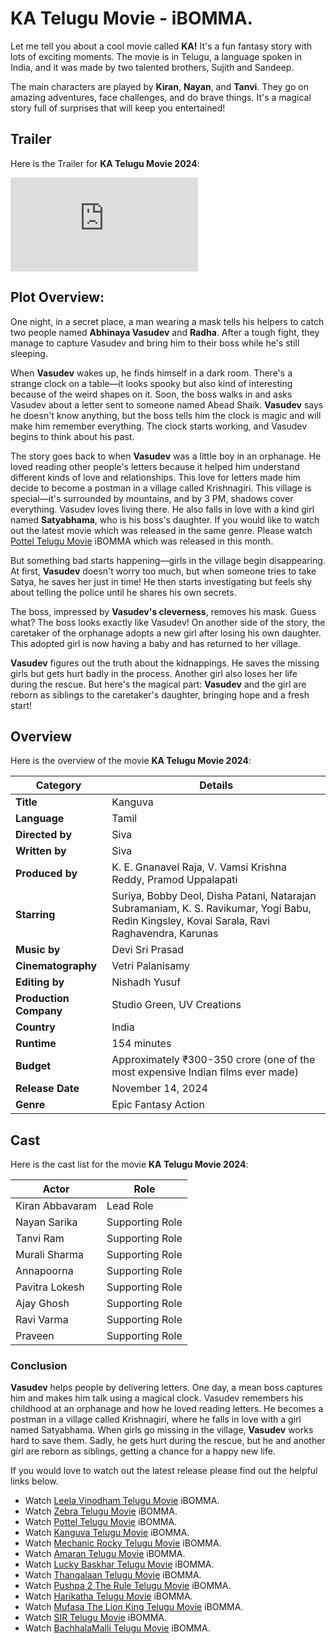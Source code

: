 


# KA Telugu Movie - iBOMMA.

<Breadcrumbs />

Let me tell you about a cool movie called **KA!** It's a fun fantasy story with lots of exciting moments. The movie is in Telugu, a language spoken in India, and it was made by two talented brothers, Sujith and Sandeep.

The main characters are played by **Kiran**, **Nayan**, and **Tanvi**. They go on amazing adventures, face challenges, and do brave things. It's a magical story full of surprises that will keep you entertained!

<MDXImage
  src={SEO_OBJ.KA.featuredImage}
  alt={SEO_OBJ.KA.featuredImageAltText}
  title={SEO_OBJ.KA.featuredImageAltText}
  extraStyling=" !h-96 max-w-[380px] lg:min-h-[400px] lg:h-auto lg:w-2/5 m-auto"
/>

## Trailer

Here is the Trailer for **KA Telugu Movie 2024**:

<iframe
  src="https://www.youtube.com/embed/n75xEs-9u1I?si=BhCDqamD-AXMRI8l"
  title="KA Telugu Trailer"
  frameborder="0"
  allow="accelerometer; autoplay; clipboard-write; encrypted-media; gyroscope; picture-in-picture; web-share"
  referrerpolicy="strict-origin-when-cross-origin"
  allowfullscreen
  className="w-full h-[300px] lg:min-h-[500px]"
></iframe>

## Plot Overview:

One night, in a secret place, a man wearing a mask tells his helpers to catch two people named **Abhinaya Vasudev** and **Radha**. After a tough fight, they manage to capture Vasudev and bring him to their boss while he's still sleeping.

When **Vasudev** wakes up, he finds himself in a dark room. There's a strange clock on a table—it looks spooky but also kind of interesting because of the weird shapes on it. Soon, the boss walks in and asks Vasudev about a letter sent to someone named Abead Shaik. **Vasudev** says he doesn't know anything, but the boss tells him the clock is magic and will make him remember everything. The clock starts working, and Vasudev begins to think about his past.

The story goes back to when **Vasudev** was a little boy in an orphanage. He loved reading other people's letters because it helped him understand different kinds of love and relationships. This love for letters made him decide to become a postman in a village called Krishnagiri. This village is special—it's surrounded by mountains, and by 3 PM, shadows cover everything. Vasudev loves living there. He also falls in love with a kind girl named **Satyabhama**, who is his boss's daughter. If you would like to watch out the latest movie which was released in the same genre. Please watch [Pottel Telugu Movie](https://www.abomma.com/pottel "Pottel telugu movie") iBOMMA which was released in this month.

But something bad starts happening—girls in the village begin disappearing. At first, **Vasudev** doesn't worry too much, but when someone tries to take Satya, he saves her just in time! He then starts investigating but feels shy about telling the police until he shares his own secrets.

The boss, impressed by **Vasudev's cleverness**, removes his mask. Guess what? The boss looks exactly like Vasudev! On another side of the story, the caretaker of the orphanage adopts a new girl after losing his own daughter. This adopted girl is now having a baby and has returned to her village.

**Vasudev** figures out the truth about the kidnappings. He saves the missing girls but gets hurt badly in the process. Another girl also loses her life during the rescue. But here's the magical part: **Vasudev** and the girl are reborn as siblings to the caretaker's daughter, bringing hope and a fresh start!

## Overview

Here is the overview of the movie **KA Telugu Movie 2024**:

| **Category**           | **Details**                                                                                                                                  |
| ---------------------- | -------------------------------------------------------------------------------------------------------------------------------------------- |
| **Title**              | Kanguva                                                                                                                                      |
| **Language**           | Tamil                                                                                                                                        |
| **Directed by**        | Siva                                                                                                                                         |
| **Written by**         | Siva                                                                                                                                         |
| **Produced by**        | K. E. Gnanavel Raja, V. Vamsi Krishna Reddy, Pramod Uppalapati                                                                               |
| **Starring**           | Suriya, Bobby Deol, Disha Patani, Natarajan Subramaniam, K. S. Ravikumar, Yogi Babu, Redin Kingsley, Kovai Sarala, Ravi Raghavendra, Karunas |
| **Music by**           | Devi Sri Prasad                                                                                                                              |
| **Cinematography**     | Vetri Palanisamy                                                                                                                             |
| **Editing by**         | Nishadh Yusuf                                                                                                                                |
| **Production Company** | Studio Green, UV Creations                                                                                                                   |
| **Country**            | India                                                                                                                                        |
| **Runtime**            | 154 minutes                                                                                                                                  |
| **Budget**             | Approximately ₹300-350 crore (one of the most expensive Indian films ever made)                                                              |
| **Release Date**       | November 14, 2024                                                                                                                            |
| **Genre**              | Epic Fantasy Action                                                                                                                          |

## Cast

Here is the cast list for the movie **KA Telugu Movie 2024**:

| **Actor**       | **Role**        |
| --------------- | --------------- |
| Kiran Abbavaram | Lead Role       |
| Nayan Sarika    | Supporting Role |
| Tanvi Ram       | Supporting Role |
| Murali Sharma   | Supporting Role |
| Annapoorna      | Supporting Role |
| Pavitra Lokesh  | Supporting Role |
| Ajay Ghosh      | Supporting Role |
| Ravi Varma      | Supporting Role |
| Praveen         | Supporting Role |

### Conclusion

**Vasudev** helps people by delivering letters. One day, a mean boss captures him and makes him talk using a magical clock. Vasudev remembers his childhood at an orphanage and how he loved reading letters. He becomes a postman in a village called Krishnagiri, where he falls in love with a girl named Satyabhama. When girls go missing in the village, **Vasudev** works hard to save them. Sadly, he gets hurt during the rescue, but he and another girl are reborn as siblings, getting a chance for a happy new life.

If you would love to watch out the latest release please find out the helpful links below.

- Watch [Leela Vinodham Telugu Movie](/telugu-movies/leela-vinodham "Leela Vinodham Telugu movie") iBOMMA.
- Watch [Zebra Telugu Movie](/telugu-movies/zebra-telugu-movie "zebra telugu movie") iBOMMA.
- Watch [Pottel Telugu Movie](/telugu-movies/pottel "Pottel telugu movie") iBOMMA.
- Watch [Kanguva Telugu Movie](/telugu-movies/Kanguva "Kanguva telugu movie") iBOMMA.
- Watch [Mechanic Rocky Telugu Movie](/telugu-movies/Mechanic-Rocky "Mechanic Rocky telugu movie") iBOMMA.
- Watch [Amaran Telugu Movie](/telugu-movies/Amaran "Amaran telugu movie") iBOMMA.
- Watch [Lucky Baskhar Telugu Movie](/telugu-movies/Lucky-Baskhar "Lucky Baskhar telugu movie") iBOMMA.
- Watch [Thangalaan Telugu Movie](/telugu-movies/Thangalaan "Thangalaan telugu movie") iBOMMA.
- Watch [Pushpa 2 The Rule Telugu Movie](/telugu-movies/pushpa-2-the-rule "Pushpa 2 The Rule telugu movie") iBOMMA.
- Watch [Harikatha Telugu Movie](/telugu-movies/Harikatha "Harikatha telugu movie") iBOMMA.
- Watch [Mufasa The Lion King Telugu Movie](/telugu-movies/Mufasa-The-Lion-King "Mufasa The Lion King telugu movie") iBOMMA.
- Watch [SIR Telugu Movie](/telugu-movies/sir-telugu-movie "Sir telugu movie") iBOMMA.
- Watch [BachhalaMalli Telugu Movie](/telugu-movies/bachhala-malli "BachhalaMalli telugu movie") iBOMMA.

